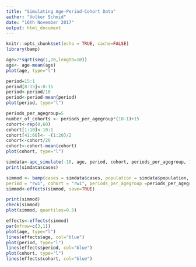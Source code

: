 ```yaml
---
title: "Simulating Age-Period-Cohort Data"
author: "Volker Schmid"
date: "16th November 2017"
output: html_document
---
```


```r
knitr::opts_chunk$set(echo = TRUE, cache=FALSE)
library(bamp)
```

```r
age=2*sqrt(seq(1,20,length=10))
age<- age-mean(age)
plot(age, type="l")
```
```r
period=15:1
period[8:15]<-8:15
period<-period/10
period<-period-mean(period)
plot(period, type="l")
```
```r
periods_per_agegroup=5
number_of_cohorts <- periods_per_agegroup*(10-1)+15
cohort<-rep(0,60)
cohort[1:10]<-10:1
cohort[41:60]<- -(1:20)/2
cohort<-cohort/20
cohort<-cohort-mean(cohort)
plot(cohort, type="l")
```
```r
simdata<-apc_simulate(-10, age, period, cohort, periods_per_agegroup, 1e6)
print(simdata$cases)
```

```r
simmod <- bamp(cases = simdata$cases, population = simdata$population, age = "rw1", 
period = "rw1", cohort = "rw1", periods_per_agegroup =periods_per_agegroup)
simmod<-effects(simmod, save=TRUE)
```

```r
print(simmod)
check(simmod)
plot(simmod, quantiles=0.5)
```
```r
effects<-effects(simmod)
par(mfrow=c(3,1))
plot(age, type="l")
lines(effects$age, col="blue")
plot(period, type="l")
lines(effects$period, col="blue")
plot(cohort, type="l")
lines(effects$cohort, col="blue")
```


